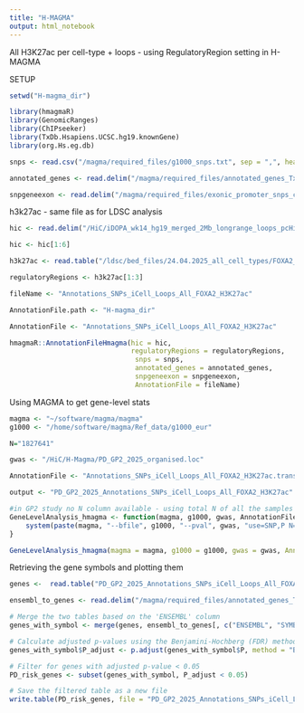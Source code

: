 ```yaml
---
title: "H-MAGMA"
output: html_notebook
---
```


All H3K27ac per cell-type + loops - using RegulatoryRegion setting in H-MAGMA 

SETUP
```r

setwd("H-magma_dir")

library(hmagmaR)
library(GenomicRanges)
library(ChIPseeker)
library(TxDb.Hsapiens.UCSC.hg19.knownGene)
library(org.Hs.eg.db)

snps <- read.csv("/magma/required_files/g1000_snps.txt", sep = ",", header = TRUE)  #hg19

annotated_genes <- read.delim("/magma/required_files/annotated_genes_TxDb.Hsapiens.UCSC.hg19.knownGene.org.Hs.eg.db.txt") #hg19

snpgeneexon <- read.delim("/magma/required_files/exonic_promoter_snps_chipSeeker.txt")  #hg19

```

h3k27ac - same file as for LDSC analysis
```r
hic <- read.delim("/HiC/iDOPA_wk14_hg19_merged_2Mb_longrange_loops_pcHiC.bed", header = TRUE)  #hg19

hic <- hic[1:6]

h3k27ac <- read.table("/ldsc/bed_files/24.04.2025_all_cell_types/FOXA2_final_human_peaks_noXYrandom.hg38tohg19.sorted.bed")  #hg19

regulatoryRegions <- h3k27ac[1:3]

fileName <- "Annotations_SNPs_iCell_Loops_All_FOXA2_H3K27ac"

AnnotationFile.path <- "H-magma_dir"

AnnotationFile <- "Annotations_SNPs_iCell_Loops_All_FOXA2_H3K27ac"

hmagmaR::AnnotationFileHmagma(hic = hic, 
                              regulatoryRegions = regulatoryRegions,
                               snps = snps, 
                               annotated_genes = annotated_genes,
                               snpgeneexon = snpgeneexon, 
                               AnnotationFile = fileName)
```
Using MAGMA to get gene-level stats 
```r
magma <- "~/software/magma/magma"
g1000 <- "/home/software/magma/Ref_data/g1000_eur"

N="1827641"

gwas <- "/HiC/H-Magma/PD_GP2_2025_organised.loc"

AnnotationFile <- "Annotations_SNPs_iCell_Loops_All_FOXA2_H3K27ac.transcript.annot"

output <- "PD_GP2_2025_Annotations_SNPs_iCell_Loops_All_FOXA2_H3K27ac"

#in GP2 study no N column available - using total N of all the samples - for this redefining the function 
GeneLevelAnalysis_hmagma <- function(magma, g1000, gwas, AnnotationFile, output) {
    system(paste(magma, "--bfile", g1000, "--pval", gwas, "use=SNP,P N=1827641", "--gene-annot", AnnotationFile, "--out", output))
}

GeneLevelAnalysis_hmagma(magma = magma, g1000 = g1000, gwas = gwas, AnnotationFile = AnnotationFile, output = output)
```

Retrieving the gene symbols and plotting them 
```r
genes <-  read.table("PD_GP2_2025_Annotations_SNPs_iCell_Loops_All_FOXA2_H3K27ac.genes.out", header = TRUE)

ensembl_to_genes <- read.delim("/magma/required_files/annotated_genes_TxDb.Hsapiens.UCSC.hg19.knownGene.names.org.Hs.eg.db.txt") #hg19

# Merge the two tables based on the 'ENSEMBL' column
genes_with_symbol <- merge(genes, ensembl_to_genes[, c("ENSEMBL", "SYMBOL")], by.x = "GENE", by.y = "ENSEMBL", all.x = TRUE)

# Calculate adjusted p-values using the Benjamini-Hochberg (FDR) method
genes_with_symbol$P_adjust <- p.adjust(genes_with_symbol$P, method = "BH")

# Filter for genes with adjusted p-value < 0.05
PD_risk_genes <- subset(genes_with_symbol, P_adjust < 0.05)

# Save the filtered table as a new file
write.table(PD_risk_genes, file = "PD_GP2_2025_Annotations_SNPs_iCell_Loops_All_FOXA2_H3K27ac_0.05_padj_filtered.txt", sep = "\t", row.names = FALSE, quote = FALSE)

```
